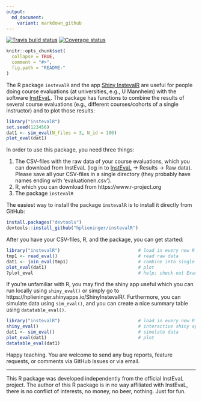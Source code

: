 ```yaml
---
output:
  md_document:
    variant: markdown_github
---
```


<!-- README.md is generated from README.Rmd. Please edit that file -->

[![Travis build status](https://travis-ci.org/hplieninger/instevalR.svg?branch=master)](https://travis-ci.org/hplieninger/instevalR)
[![Coverage status](https://codecov.io/gh/hplieninger/instevalR/branch/master/graph/badge.svg)](https://codecov.io/github/hplieninger/instevalR?branch=master)


```r
knitr::opts_chunk$set(
  collapse = TRUE,
  comment = "#>",
  fig.path = "README-"
)
```

The R package `instevalR` and the app [Shiny InstevalR](https://hplieninger.shinyapps.io/ShinyInstevalR/) are useful for people doing course evaluations (at universities, e.g., U Mannheim) with the software [InstEvaL](https://insteval.uni-mannheim.de). The package has functions to combine the results of several course evaluations (e.g., different courses/cohorts of a single instructor) and to plot those results:

```r
library("instevalR")
set.seed(123456)
dat1 <- sim_eval(N_files = 3, N_id = 100)
plot_eval(dat1)
```

In order to use this package, you need three things:

1.  The CSV-files with the raw data of your course evaluations, which you can download from InstEvaL (log in to [InstEvaL](https://insteval.uni-mannheim.de) -> Results -> Raw data). Please save all your CSV-files in a single directory (they probably have names ending with 'evaluationen.csv').
2.  R, which you can download from https://www.r-project.org
3.  The package `instevalR`

The easiest way to install the package `instevalR` is to install it directly from GitHub:

```r
install.packages("devtools")
devtools::install_github("hplieninger/instevalR")
```

After you have your CSV-files, R, and the package, you can get started:

```r
library("instevalR")                             # load in every new R session
tmp1 <- read_eval()                              # read raw data
dat1 <- join_eval(tmp1)                          # combine into single data frame
plot_eval(dat1)                                  # plot
?plot_eval                                       # help; check out Examples
```

If you're unfamiliar with R, you may find the shiny app useful which you can run locally using `shiny_eval()` or simply go to https://hplieninger.shinyapps.io/ShinyInstevalR/. Furthermore, you can simulate data using `sim_eval()`, and you can create a nice summary table using `datatable_eval()`.

```r
library("instevalR")                             # load in every new R session
shiny_eval()                                     # interactive shiny app
dat1 <- sim_eval()                               # simulate data   
plot_eval(dat1)                                  # plot
datatable_eval(dat1)
```

Happy teaching. You are welcome to send any bug reports, feature requests, or comments via GitHub Issues or via email.

*****

This R package was developed independently from the official InstEvaL project. The author of this R package is in no way affiliated with InstEvaL, there is no conflict of interests, no money, no beer, nothing. Just for fun.
